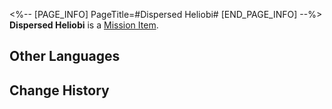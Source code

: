 <%-- [PAGE_INFO]
PageTitle=#Dispersed Heliobi#
[END_PAGE_INFO] --%>
{{Item Infobox
|id          = 140384
|image       = Item Dispersed Heliobi.png
|type        = Mission Item
|invCategory = 
|rarity      = 1
|effect      = 
|description = These appear to be heliobi fragments scattered across the land when Cirrus shattered.
}}
{{Description|''"Powerful heliobi can possibly swallow weaker ones and temporarily force them to be joined as one..."''<br />''"However, upon being affected by an outside force, this equilibrium is also easy to collapse."''}}
'''Dispersed Heliobi''' is a [[Mission Item]].

==Other Languages==
{{Other Languages
|en   = Dispersed Heliobi
|zhs  = 逸散岁阳
|zht  = 逸散歲陽
|ja   = 逃げた歳陽
|ko   = 흩어진 세양
|es   = Heliobus dispersos
|fr   = Héliobes dispersés
|ru   = Рассеянный хелиоби
|th   = Heliobi ที่กระจัดกระจาย
|vi   = Tuế Dương Tẩu Tán
|de   = Verstreuter Heliobus
|id   = Pecahan Heliobus
|pt   = Heliobi Dispersos
}}

==Change History==
{{Change History|1.5}}